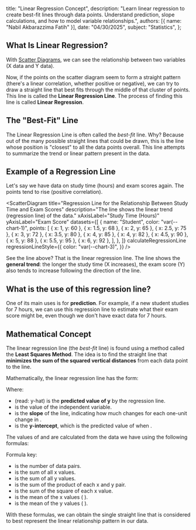
  title: "Linear Regression Concept",
  description: "Learn linear regression to create best-fit lines through data points. Understand prediction, slope calculations, and how to model variable relationships.",
  authors: [{ name: "Nabil Akbarazzima Fatih" }],
  date: "04/30/2025",
  subject: "Statistics",
};

## What Is Linear Regression?

With [Scatter Diagrams](/subject/high-school/11/mathematics/statistics/scatter-diagram/en), we can see the relationship between two variables (X data and Y data).

Now, if the points on the scatter diagram seem to form a straight pattern (there's a linear correlation, whether positive or negative), we can try to draw a straight line that best fits through the middle of that cluster of points. This line is called the **Linear Regression Line**. The process of finding this line is called **Linear Regression**.

## The "Best-Fit" Line

The Linear Regression Line is often called the _best-fit_ line. Why? Because out of the many possible straight lines that could be drawn, this is the line whose position is "closest" to all the data points overall. This line attempts to summarize the trend or linear pattern present in the data.

## Example of a Regression Line

Let's say we have data on study time (hours) and exam scores again. The points tend to rise (positive correlation).

<ScatterDiagram
  title="Regression Line for the Relationship Between Study Time and Exam Scores"
  description="The line shows the linear trend (regression line) of the data."
  xAxisLabel="Study Time (Hours)"
  yAxisLabel="Exam Score"
  datasets={[
    {
      name: "Student",
      color: "var(--chart-1)",
      points: [
        { x: 1, y: 60 },
        { x: 1.5, y: 68 },
        { x: 2, y: 65 },
        { x: 2.5, y: 75 },
        { x: 3, y: 72 },
        { x: 3.5, y: 80 },
        { x: 4, y: 85 },
        { x: 4, y: 82 },
        { x: 4.5, y: 90 },
        { x: 5, y: 88 },
        { x: 5.5, y: 95 },
        { x: 6, y: 92 },
      ],
    },
  ]}
  calculateRegressionLine
  regressionLineStyle={{
    color: "var(--chart-3)",
  }}
/>

See the line above? That is the linear regression line. The line shows the **general trend**: the longer the study time (X increases), the exam score (Y) also tends to increase following the direction of the line.

## What is the use of this regression line?

One of its main uses is for **prediction**. For example, if a new student studies for 7 hours, we can use this regression line to estimate what their exam score might be, even though we don't have exact data for 7 hours.

## Mathematical Concept

The linear regression line (the _best-fit_ line) is found using a method called the **Least Squares Method**. The idea is to find the straight line that **minimizes the sum of the squared vertical distances** from each data point to the line.

Mathematically, the linear regression line has the form:

<BlockMath math="\hat{y} = a + bx" />

Where:

- <InlineMath math="\hat{y}" /> (read: y-hat) is the **predicted value of y** by
  the regression line.
- <InlineMath math="x" /> is the value of the independent variable.
- <InlineMath math="b" /> is the **slope** of the line, indicating how much <InlineMath math="\hat{y}" /> changes
  for each one-unit change in <InlineMath math="x" />.
- <InlineMath math="a" /> is the **y-intercept**, which is the predicted value of <InlineMath math="\hat{y}" /> when <InlineMath math="x = 0" />
  .

The values of <InlineMath math="b" /> and <InlineMath math="a" /> are calculated from the <InlineMath math="(x, y)" /> data we have using the following formulas:

<div className="flex flex-col gap-4">
  <BlockMath math="b = \frac{n(\sum xy) - (\sum x)(\sum y)}{n(\sum x^2) - (\sum x)^2}" />
  <BlockMath math="a = \bar{y} - b\bar{x}" />
</div>

Formula key:

- <InlineMath math="n" /> is the number of data pairs.
- <InlineMath math="\sum x" /> is the sum of all x values.
- <InlineMath math="\sum y" /> is the sum of all y values.
- <InlineMath math="\sum xy" /> is the sum of the product of each x and y pair.
- <InlineMath math="\sum x^2" /> is the sum of the square of each x value.
- <InlineMath math="\bar{x}" /> is the mean of the x values (<InlineMath math="\frac{\sum x}{n}" />
  ).
- <InlineMath math="\bar{y}" /> is the mean of the y values (<InlineMath math="\frac{\sum y}{n}" />
  ).

With these formulas, we can obtain the single straight line that is considered to best represent the linear relationship pattern in our data.
